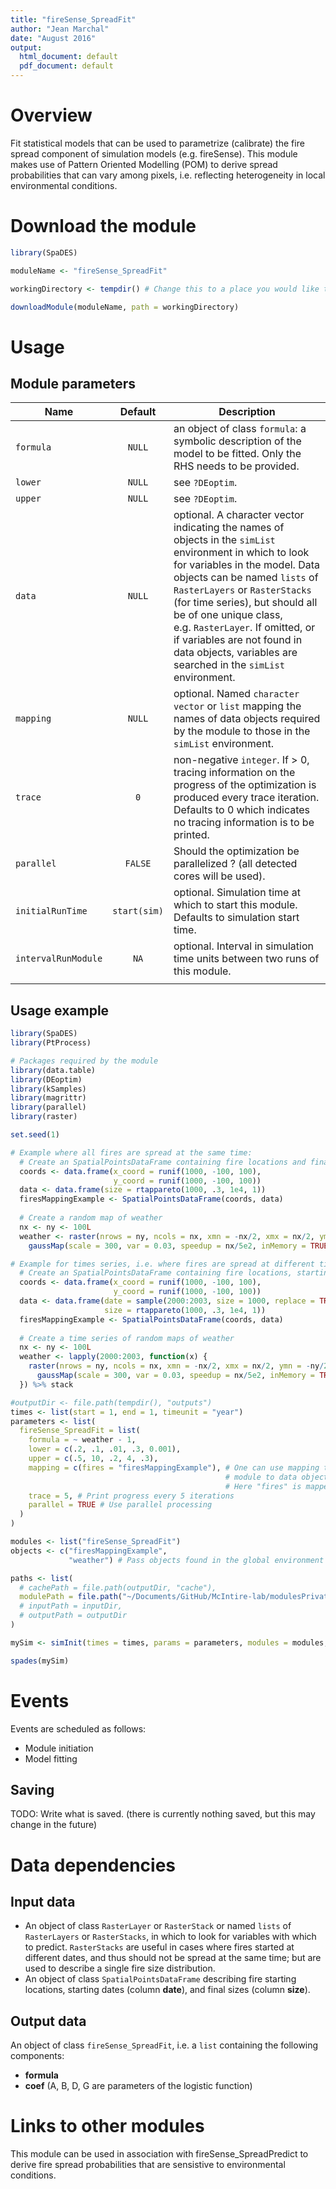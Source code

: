 ```yaml
---
title: "fireSense_SpreadFit"
author: "Jean Marchal"
date: "August 2016"
output:
  html_document: default
  pdf_document: default
---
```


# Overview
Fit statistical models that can be used to parametrize (calibrate) the fire spread component of simulation models (e.g. fireSense). This module makes use of Pattern Oriented Modelling (POM) to derive spread probabilities that can vary among pixels, i.e. reflecting heterogeneity in local environmental conditions.

# Download the module
```r
library(SpaDES)

moduleName <- "fireSense_SpreadFit"

workingDirectory <- tempdir() # Change this to a place you would like to put the module, if desired.

downloadModule(moduleName, path = workingDirectory)
```

# Usage
## Module parameters
Name|Default|Description
----|:-------:|---------------------------------------------------------------------
`formula`|`NULL`|an object of class `formula`: a symbolic description of the model to be fitted. Only the RHS needs to be provided.
`lower`|`NULL`|see `?DEoptim`.
`upper`|`NULL`|see `?DEoptim`.
`data`|`NULL`|optional. A character vector indicating the names of objects in the `simList` environment in which to look for variables in the model. Data objects can be named `lists` of `RasterLayers` or `RasterStacks` (for time series), but should all be of one unique class, e.g. `RasterLayer`. If omitted, or if variables are not found in data objects, variables are searched in the `simList` environment.
`mapping`|`NULL`|optional. Named `character vector` or `list` mapping the names of data objects required by the module to those in the `simList` environment.
`trace`|`0`|non-negative `integer`. If > 0, tracing information on the progress of the optimization is produced every trace iteration. Defaults to 0 which indicates no tracing information is to be printed.
`parallel`|`FALSE`|Should the optimization be parallelized ? (all detected cores will be used).
`initialRunTime`|`start(sim)`|optional. Simulation time at which to start this module. Defaults to simulation start time.
`intervalRunModule`|`NA`|optional. Interval in simulation time units between two runs of this module.
|||

## Usage example
```r
library(SpaDES)
library(PtProcess)

# Packages required by the module
library(data.table)
library(DEoptim)
library(kSamples)
library(magrittr)
library(parallel)
library(raster)

set.seed(1)

# Example where all fires are spread at the same time:
  # Create an SpatialPointsDataFrame containing fire locations and final sizes data
  coords <- data.frame(x_coord = runif(1000, -100, 100),
                       y_coord = runif(1000, -100, 100))
  data <- data.frame(size = rtappareto(1000, .3, 1e4, 1))
  firesMappingExample <- SpatialPointsDataFrame(coords, data)
  
  # Create a random map of weather
  nx <- ny <- 100L
  weather <- raster(nrows = ny, ncols = nx, xmn = -nx/2, xmx = nx/2, ymn = -ny/2, ymx = ny/2) %>%
    gaussMap(scale = 300, var = 0.03, speedup = nx/5e2, inMemory = TRUE)

# Example for times series, i.e. where fires are spread at different times:
  # Create an SpatialPointsDataFrame containing fire locations, starting dates, and final sizes data
  coords <- data.frame(x_coord = runif(1000, -100, 100),
                       y_coord = runif(1000, -100, 100))
  data <- data.frame(date = sample(2000:2003, size = 1000, replace = TRUE),
                     size = rtappareto(1000, .3, 1e4, 1))
  firesMappingExample <- SpatialPointsDataFrame(coords, data)
  
  # Create a time series of random maps of weather
  nx <- ny <- 100L
  weather <- lapply(2000:2003, function(x) {
    raster(nrows = ny, ncols = nx, xmn = -nx/2, xmx = nx/2, ymn = -ny/2, ymx = ny/2) %>%
      gaussMap(scale = 300, var = 0.03, speedup = nx/5e2, inMemory = TRUE)
  }) %>% stack

#outputDir <- file.path(tempdir(), "outputs")
times <- list(start = 1, end = 1, timeunit = "year")
parameters <- list(
  fireSense_SpreadFit = list(
    formula = ~ weather - 1,
    lower = c(.2, .1, .01, .3, 0.001),
    upper = c(.5, 10, .2, 4, .3),
    mapping = c(fires = "firesMappingExample"), # One can use mapping to map data required by the
                                                # module to data objects in the simList environment.
                                                # Here "fires" is mapped to "firesMappingExample".
    trace = 5, # Print progress every 5 iterations
    parallel = TRUE # Use parallel processing
  )
)

modules <- list("fireSense_SpreadFit")
objects <- c("firesMappingExample", 
             "weather") # Pass objects found in the global environment to the simList environment

paths <- list(
  # cachePath = file.path(outputDir, "cache"),
  modulePath = file.path("~/Documents/GitHub/McIntire-lab/modulesPrivate/") ## TODO: change this to tempdir()
  # inputPath = inputDir,
  # outputPath = outputDir
)

mySim <- simInit(times = times, params = parameters, modules = modules, objects = objects, paths = paths)

spades(mySim)
```

# Events
Events are scheduled as follows:

- Module initiation
- Model fitting

## Saving
TODO: Write what is saved. (there is currently nothing saved, but this may change in the future)

# Data dependencies
## Input data
- An object of class `RasterLayer` or `RasterStack` or named `lists` of `RasterLayers` or `RasterStacks`, in which to look for variables with which to predict. `RasterStacks` are useful in cases where fires started at different dates, and thus should not be spread at the same time; but are used to describe a single fire size distribution.
- An object of class `SpatialPointsDataFrame` describing fire starting locations, starting dates (column **date**), and final sizes (column **size**).

## Output data
An object of class `fireSense_SpreadFit`, i.e. a `list` containing the following components:

- **formula**
- **coef** (A, B, D, G are parameters of the logistic function)

# Links to other modules
This module can be used in association with fireSense_SpreadPredict to derive fire spread probabilities that are sensistive to environmental conditions.

